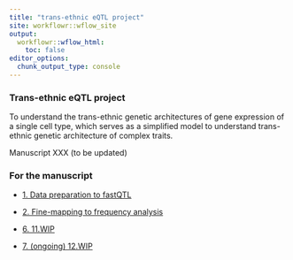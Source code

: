 ```yaml
---
title: "trans-ethnic eQTL project"
site: workflowr::wflow_site
output:
  workflowr::wflow_html:
    toc: false
editor_options:
  chunk_output_type: console
---
```


### **Trans-ethnic eQTL project**
To understand the trans-ethnic genetic architectures of gene expression of a single cell type, which serves as a simplified model to understand trans-ethnic genetic architecture of complex traits.


Manuscript XXX (to be updated)

### **For the manuscript**
*  [1. Data preparation to fastQTL](manuscript1.html)
*  [2. Fine-mapping to frequency analysis](manuscript2.html)


* [6.  11.WIP](11.WIP.html)
* [7. (ongoing) 12.WIP](12.20.WIP.html)
